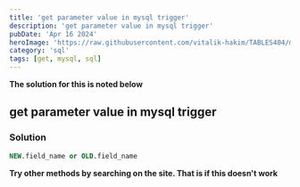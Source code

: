 ```yaml
---
title: 'get parameter value in mysql trigger'
description: 'get parameter value in mysql trigger'
pubDate: 'Apr 16 2024'
heroImage: 'https://raw.githubusercontent.com/vitalik-hakim/TABLES404/main/error_b/sql.png'
category: 'sql'
tags: [get, mysql, sql]
---
```


**The solution for this is noted below**

## get parameter value in mysql trigger

### Solution

```sql
NEW.field_name or OLD.field_name
```

**Try other methods by searching on the site. That is if this doesn't work**
